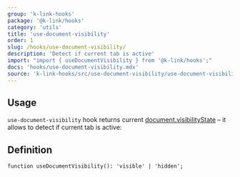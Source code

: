 ```yaml
---
group: 'k-link-hooks'
package: '@k-link/hooks'
category: 'utils'
title: 'use-document-visibility'
order: 1
slug: /hooks/use-document-visibility/
description: 'Detect if current tab is active'
import: "import { useDocumentVisibility } from '@k-link/hooks';"
docs: 'hooks/use-document-visibility.mdx'
source: 'k-link-hooks/src/use-document-visibility/use-document-visibility.ts'
---
```



## Usage

`use-document-visibility` hook returns current [document.visibilityState](https://developer.mozilla.org/en-US/docs/Web/API/Document/visibilityState)
– it allows to detect if current tab is active:

<Demo data={HooksDemos.useDocumentVisibilityDemo} />

## Definition

```tsx
function useDocumentVisibility(): 'visible' | 'hidden';
```
